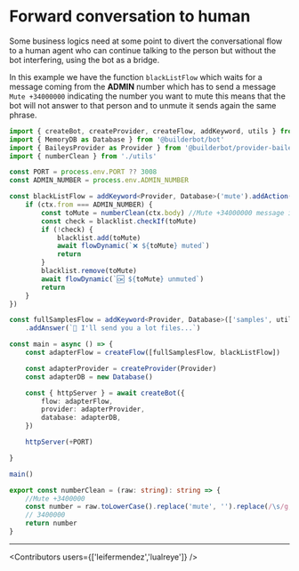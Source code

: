 
# Forward conversation to human

Some business logics need at some point to divert the conversational flow to a human agent who can continue talking to the person but without the bot interfering, using the bot as a bridge.

In this example we have the function `blackListFlow` which waits for a message coming from the __ADMIN__ number which has to send a message `Mute +34000000` indicating the number you want to mute this means that the bot will not answer to that person and to unmute it sends again the same phrase.

<CodeGroup>

```ts {{title:'app.ts'}}
import { createBot, createProvider, createFlow, addKeyword, utils } from '@builderbot/bot'
import { MemoryDB as Database } from '@builderbot/bot'
import { BaileysProvider as Provider } from '@builderbot/provider-baileys'
import { numberClean } from './utils'

const PORT = process.env.PORT ?? 3008
const ADMIN_NUMBER = process.env.ADMIN_NUMBER 

const blackListFlow = addKeyword<Provider, Database>('mute').addAction(async (ctx, { blacklist, flowDynamic }) => {
    if (ctx.from === ADMIN_NUMBER) {
        const toMute = numberClean(ctx.body) //Mute +34000000 message incoming
        const check = blacklist.checkIf(toMute)
        if (!check) {
            blacklist.add(toMute)
            await flowDynamic(`❌ ${toMute} muted`)
            return
        }
        blacklist.remove(toMute)
        await flowDynamic(`🆗 ${toMute} unmuted`)
        return
    }
})

const fullSamplesFlow = addKeyword<Provider, Database>(['samples', utils.setEvent('SAMPLES')])
    .addAnswer(`💪 I'll send you a lot files...`)

const main = async () => {
    const adapterFlow = createFlow([fullSamplesFlow, blackListFlow])

    const adapterProvider = createProvider(Provider)
    const adapterDB = new Database()

    const { httpServer } = await createBot({
        flow: adapterFlow,
        provider: adapterProvider,
        database: adapterDB,
    })

    httpServer(+PORT)

}

main()
```
```ts {{title:'util.ts'}}
export const numberClean = (raw: string): string => {
    //Mute +3400000 
    const number = raw.toLowerCase().replace('mute', '').replace(/\s/g, '').replace('+', '')
    // 3400000
    return number
}
```
</CodeGroup>

---

<Guides />

<Resources />

<Contributors users={['leifermendez','lualreye']} />
